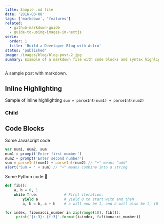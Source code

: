 ```yaml
---
title: Sample .md file
date: '2016-03-08'
tags: ['markdown', 'features']
related:
  - github-markdown-guide
  - guide-to-using-images-in-nextjs
serie:
  order: 1
  title: 'Build a Developer Blog with Astro'
status: 'published'
image: /images/blog/blog-post-2.jpg
summary: Example of a markdown file with code blocks and syntax highlighting
---
```


A sample post with markdown.

## Inline Highlighting

Sample of inline highlighting `sum = parseInt(num1) + parseInt(num2)`

### Child

## Code Blocks

Some Javascript code

```javascript
var num1, num2, sum
num1 = prompt('Enter first number')
num2 = prompt('Enter second number')
sum = parseInt(num1) + parseInt(num2) // "+" means "add"
alert('Sum = ' + sum) // "+" means combine into a string
```

Some Python code 🐍

```python
def fib():
    a, b = 0, 1
    while True:            # First iteration:
        yield a            # yield 0 to start with and then
        a, b = b, a + b    # a will now be 1, and b will also be 1, (0 + 1)

for index, fibonacci_number in zip(range(10), fib()):
     print('{i:3}: {f:3}'.format(i=index, f=fibonacci_number))
```
